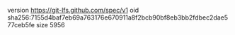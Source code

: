 version https://git-lfs.github.com/spec/v1
oid sha256:7155d4baf7eb69a763176e670911a8f2bcb90bf8eb3bb2fdbec2dae577ceb5fe
size 5956
